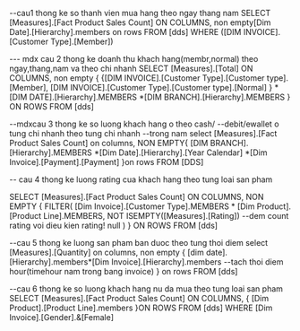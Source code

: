 --cau1 thong ke so thanh vien mua hang theo ngay thang nam
SELECT
     [Measures].[Fact Product Sales Count] ON COLUMNS,
	non empty[Dim Date].[Hierarchy].members on rows
FROM 
    [dds]
WHERE
([DIM INVOICE].[Customer Type].[Member])

--- mdx cau 2 thong ke doanh thu khach hang(membr,normal) theo ngay,thang,nam va theo chi nhanh
SELECT 
    [Measures].[Total] ON COLUMNS,
   non empty {
	{[DIM INVOICE].[Customer Type].[Customer type].[Member],
	[DIM INVOICE].[Customer Type].[Customer type].[Normal] }
	*[DIM DATE].[Hierarchy].MEMBERS
	*[DIM BRANCH].[Hierarchy].MEMBERS } ON ROWS
FROM 
    [dds]

--mdxcau 3 thong ke so luong khach hang o theo cash/
	--debit/ewallet o tung chi nhanh theo tung chi nhanh
	--trong nam
select 
  [Measures].[Fact Product Sales Count] on columns, 
 NON EMPTY{	
	[DIM BRANCH].[Hierarchy].MEMBERS
	*[Dim Date].[Hierarchy].[Year Calendar]
	*[Dim Invoice].[Payment].[Payment]
	}on rows
FROM 
    [DDS]

-- cau 4 thong ke luong rating cua khach hang theo tung loai san pham

SELECT
  [Measures].[Fact Product Sales Count] ON COLUMNS,
  NON EMPTY {
    FILTER(
      [Dim Invoice].[Customer Type].MEMBERS 
      * [Dim Product].[Product Line].MEMBERS,
      NOT ISEMPTY([Measures].[Rating]) --dem count rating voi dieu kien rating! null
    )
  } ON ROWS
FROM [dds]

--cau 5 thong ke luong san pham ban duoc theo tung thoi diem 
select [Measures].[Quantity] on columns,
non empty {
	[dim date].[Hierarchy].members*[Dim Invoice].[Hierarchy].members --tach thoi diem hour(timehour nam trong bang invoice)
} on rows
FROM 
    [dds]

--cau 6 thong ke so luong khach hang nu da mua theo tung loai san pham
SELECT [Measures].[Fact Product Sales Count] ON COLUMNS,
{
	[Dim Product].[Product Line].members
}ON ROWS
FROM 
    [dds]
WHERE
    [Dim Invoice].[Gender].&[Female]





